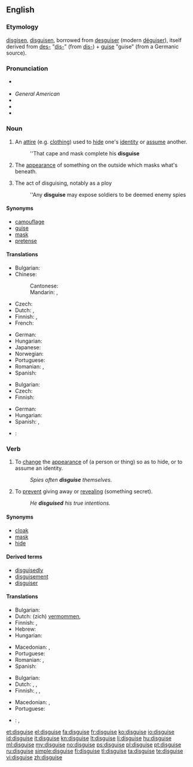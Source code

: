 ==English==

===Etymology===
{{etyl|enm}} [[disgisen]], [[disguisen]], borrowed from {{etyl|fro}} [[desguiser]] (modern [[déguiser]]), itself derived from [[des-]] "[[dis-]]" (from {{etyl|la}} [[dis-]]) + [[guise]] "guise" (from a Germanic source).

===Pronunciation===
* {{a|UK}} {{IPA|/dɪsˈɡaɪz/|/dɪzˈɡaɪz/}}
* ''General American'' {{IPA|/dɪˈskaɪz/}} {{X-SAMPA|/dI"skaIz/}}
* {{audio|En-us-disguise.ogg|Audio (US)}}
* {{hyphenation|dis|guise}}
* {{rhymes|aɪz}}

===Noun===
{{en-noun}}

# An [[attire]] (e.g. [[clothing]]) used to [[hide]] one's [[identity]] or [[assume]] another.
#: ''That cape and mask complete his '''disguise'''
# {{figuratively}} The [[appearance]] of something on the outside which masks what's beneath.
# The act of disguising, notably as a ploy
#: ''Any '''disguise''' may expose soldiers to be deemed enemy spies

====Synonyms====
* [[camouflage]]
* [[guise]]
* [[mask]]
* [[pretense]]

====Translations====
{{trans-top|attire to hide/assume an identity}}
* Bulgarian: {{t-|bg|дегизиране|n|sc=Cyrl}}
* Chinese:
*: Cantonese: {{tø|yue|偽裝|tr=jōngngai|sc=Hant}}
*: Mandarin: {{t|cmn|偽裝|sc=Hani}}, {{t|cmn|伪装|tr=wěichěng|sc=Hani}}
* Czech: {{t-|cs|převlek|m}}
* Dutch: {{t+|nl|vermomming|f}}, {{t+|nl|mom|n}}
* Finnish: {{t-|fi|valeasu}}, {{t-|fi|valepuku}}
* French: {{t+|fr|déguisement|m}}
{{trans-mid}}
* German: {{t+|de|Verkleidung|f}}
* Hungarian: {{t+|hu|álruha}}
* Japanese: {{t-|ja|変装|tr=[[へんそう]], hensō}}
* Norwegian: {{t+|no|forkledning|m}}
* Portuguese: {{t+|pt|disfarce|m}}
* Romanian: {{t-|ro|deghizare}}, {{t-|ro|mascare}}
* Spanish: {{t-|es|disfraz|m}}
{{trans-bottom}}

{{trans-top|that which masks what's beneath}}
* Bulgarian: {{t-|bg|маскиране|n|sc=Cyrl}}
* Czech: {{t-|cs|převlek|m}}
* Finnish: {{t-|fi|naamiointi}}
{{trans-mid}}
* German: {{t+|de|Tarnung|f}}
* Hungarian: {{t+|hu|álca}}
* Spanish: {{t+|es|pantalla|f}}, {{t+|es|tapadera|f}}
{{trans-bottom}}

{{checktrans-top}}
* {{ttbc|id}}: {{t|id|samaran}}
{{trans-bottom}}

===Verb===
{{en-verb|disguises|disguising|disguised}}

# {{transitive}} To [[change]] the [[appearance]] of (a person or thing) so as to hide, or to assume an identity.
#: ''Spies often '''disguise''' themselves.''
# {{transitive}} To [[prevent]] giving away or [[reveal]]ing (something secret).
#: ''He '''disguised''' his true intentions.''

====Synonyms====
* [[cloak]]
* [[mask]]
* [[hide]]

====Derived terms====
* [[disguisedly]]
* [[disguisement]]
* [[disguiser]]

====Translations====
{{trans-top|to change the appearance}}
* Bulgarian: {{t+|bg|маскирам|sc=Cyrl}}
* Dutch: (zich) [[vermommen]], {{t|nl|verhullen}}
* Finnish: {{t-|fi|naamioida}}, {{t+|fi|naamioitua}}
* Hebrew: {{t-|he|הסווה|tr=hisvá}}
* Hungarian: {{t+|hu|álcáz}}
{{trans-mid}}
* Macedonian: {{t-|mk|преправа|tr=préprava}}, {{t-|mk|престорува|tr=prestótuva}}
* Portuguese: {{t+|pt|disfarçar}}
* Romanian: {{t-|ro|deghiza}}, {{t-|ro|masca}}
* Spanish: {{t-|es|disfrazar}}
{{trans-bottom}}

{{trans-top|to prevent revealing something secret}}
* Bulgarian: {{t+|bg|прикривам|sc=Cyrl}}
* Dutch: {{t|nl|verbergen}}, {{t|nl|verhullen}}, {{t|nl|maskeren}}
* Finnish: {{t-|fi|naamioida}}, {{t+|fi|salata}}, {{t+|fi|peittää}}
{{trans-mid}}
* Macedonian: {{t-|mk|прикрива|tr=príkriva}}, {{t-|mk|затскрива|tr=zátskriva}}
* Portuguese: {{t+|pt|esconder}}
{{trans-bottom}}

{{checktrans-top}}
* {{ttbc|id}}: {{t|id|menyamar}}, {{t|id|menyamarkan}}
{{trans-bottom}}

[[et:disguise]]
[[el:disguise]]
[[fa:disguise]]
[[fr:disguise]]
[[ko:disguise]]
[[io:disguise]]
[[id:disguise]]
[[it:disguise]]
[[kn:disguise]]
[[lt:disguise]]
[[li:disguise]]
[[hu:disguise]]
[[ml:disguise]]
[[my:disguise]]
[[no:disguise]]
[[ps:disguise]]
[[pl:disguise]]
[[pt:disguise]]
[[ru:disguise]]
[[simple:disguise]]
[[fi:disguise]]
[[tl:disguise]]
[[ta:disguise]]
[[te:disguise]]
[[vi:disguise]]
[[zh:disguise]]